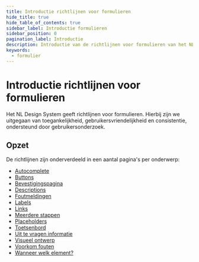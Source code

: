 ```yaml
---
title: Introductie richtlijnen voor formulieren
hide_title: true
hide_table_of_contents: true
sidebar_label: Introductie formulieren
sidebar_position: 0
pagination_label: Introductie
description: Introductie van de richtlijnen voor formulieren van het NL Design System.
keywords:
  - formulier
---
```



# Introductie richtlijnen voor formulieren

Het NL Design System geeft richtlijnen voor formulieren. Hierbij zijn we uitgegaan van toegankelijkheid, gebruikersvriendelijkheid en consistentie, ondersteund door gebruikersonderzoek.

## Opzet

De richtlijnen zijn onderverdeeld in een aantal pagina's per onderwerp:

- [Autocomplete](/richtlijnen/formulieren/autocomplete)
- [Buttons](/richtlijnen/formulieren/buttons)
- [Bevestigingspagina](/richtlijnen/formulieren/bevestigingspagina)
- [Descriptions](/richtlijnen/formulieren/descriptions)
- [Foutmeldingen](/richtlijnen/formulieren/foutmeldingen)
- [Labels](/richtlijnen/formulieren/labels)
- [Links](/richtlijnen/formulieren/links)
- [Meerdere stappen](/richtlijnen/formulieren/meerdere-stappen)
- [Placeholders](/richtlijnen/formulieren/placeholders)
- [Toetsenbord](/richtlijnen/formulieren/toetsenbord)
- [Uit te vragen informatie](/richtlijnen/formulieren/vragen)
- [Visueel ontwerp](/richtlijnen/formulieren/visueel-ontwerp)
- [Voorkom fouten](/richtlijnen/formulieren/voorkom-fouten)
- [Wanneer welk element?](/richtlijnen/formulieren/wanneer-welk-form-element)

<FormFooterInfo />
